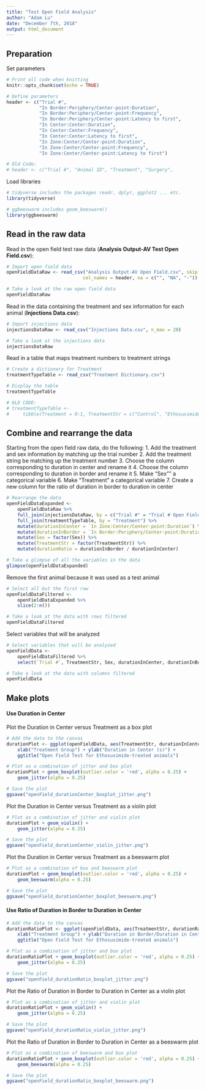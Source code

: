 ---
title: "Test Open Field Analysis"
author: "Adam Lu"
date: "December 7th, 2018"
output: html_document
---

## Preparation

Set parameters

```{r setup, include = FALSE}
# Print all code when knitting
knitr::opts_chunk$set(echo = TRUE)

# Define parameters
header <- c("Trial #", 
            "In Border:Periphery/Center-point:Duration", 
            "In Border:Periphery/Center-point:Frequency", 
            "In Border:Periphery/Center-point:Latency to first", 
            "In Center:Center:Duration", 
            "In Center:Center:Frequency", 
            "In Center:Center:Latency to first", 
            "In Zone:Center/Center-point:Duration", 
            "In Zone:Center/Center-point:Frequency", 
            "In Zone:Center/Center-point:Latency to first") 

# Old Code:
# header <- c("Trial #", "Animal ID", "Treatment", "Surgery", 
```

Load libraries

```{r, message = FALSE}
# tidyverse includes the packages readr, dplyr, ggplot2 ... etc.
library(tidyverse)

# ggbeeswarm includes geom_beeswarm()
library(ggbeeswarm)
```

## Read in the raw data

Read in the open field test raw data (**Analysis Output-AV Test Open Field.csv**):

```{r, message = FALSE}
# Import open field data
openFieldDataRaw <- read_csv("Analysis Output-AV Open Field.csv", skip = 4, 
                            col_names = header, na = c("", "NA", "-"))

# Take a look at the raw open field data
openFieldDataRaw
```

Read in the data containing the treatment and sex information for each animal (**Injections Data.csv**):

```{r, message = FALSE}
# Import injections data
injectionsDataRaw <- read_csv("Injections Data.csv", n_max = 20)

# Take a look at the injections data
injectionsDataRaw
```

Read in a table that maps treatment numbers to treatment strings

```{r, message = FALSE}
# Create a dictionary for Treatment
treatmentTypeTable <- read_csv("Treatment Dictionary.csv")

# Display the table
treatmentTypeTable

# OLD CODE:
# treatmentTypeTable <- 
#     tibble(Treatment = 0:1, TreatmentStr = c("Control", "Ethosuximide"))
```

## Combine and rearrange the data

Starting from the open field raw data, do the following:
    1. Add the treatment and sex information by matching up the trial number
    2. Add the treatment string be matching up the treatment number
    3. Choose the column corresponding to duration in center and rename it
    4. Choose the column corresponding to duration in border and rename it
    5. Make "Sex"" a categorical variable
    6. Make "Treatment" a categorical variable
    7. Create a new column for the ratio of duration in border to duration in center

```{r, message = FALSE}
# Rearrange the data
openFieldDataExpanded <- 
    openFieldDataRaw %>% 
    full_join(injectionsDataRaw, by = c("Trial #" = "Trial # Open Field")) %>% 
    full_join(treatmentTypeTable, by = "Treatment") %>% 
    mutate(durationInCenter = `In Zone:Center/Center-point:Duration`) %>% 
    mutate(durationInBorder = `In Border:Periphery/Center-point:Duration`) %>% 
    mutate(Sex = factor(Sex)) %>% 
    mutate(TreatmentStr = factor(TreatmentStr)) %>% 
    mutate(durationRatio = durationInBorder / durationInCenter)

# Take a glimpse of all the variables in the data 
glimpse(openFieldDataExpanded)
```

Remove the first animal because it was used as a test animal

```{r, message = FALSE}
# Select all but the first row
openFieldDataFiltered <- 
    openFieldDataExpanded %>% 
    slice(2:n())

# Take a look at the data with rows filtered
openFieldDataFiltered
```

Select variables that will be analyzed

``` {r, message = FALSE}
# Select variables that will be analyzed
openFieldData <- 
    openFieldDataFiltered %>% 
    select(`Trial #`, TreatmentStr, Sex, durationInCenter, durationInBorder, durationRatio)

# Take a look at the data with columns filtered
openFieldData
```

## Make plots

#### Use Duration in Center
Plot the Duration in Center versus Treatment as a box plot

``` {r, message = FALSE}
# Add the data to the canvas
durationPlot <- ggplot(openFieldData, aes(TreatmentStr, durationInCenter)) +
    xlab("Treatment Group") + ylab("Duration in Center (s)") +
    ggtitle("Open Field Test for Ethosuximide-treated animals")

# Plot as a combination of jitter and box plot
durationPlot + geom_boxplot(outlier.color = 'red', alpha = 0.25) +
    geom_jitter(alpha = 0.25)

# Save the plot
ggsave("openField_durationCenter_boxplot_jitter.png")
```

Plot the Duration in Center versus Treatment as a violin plot

``` {r, message = FALSE}
# Plot as a combination of jitter and violin plot
durationPlot + geom_violin() +
    geom_jitter(alpha = 0.25)

# Save the plot
ggsave("openField_durationCenter_violin_jitter.png")
```

Plot the Duration in Center versus Treatment as a beeswarm plot

``` {r, message = FALSE}
# Plot as a combination of box and beeswarm plot
durationPlot + geom_boxplot(outlier.color = 'red', alpha = 0.25) +
    geom_beeswarm(alpha = 0.25)

# Save the plot
ggsave("openField_durationCenter_boxplot_beeswarm.png")
```
 
#### Use Ratio of Duration in Border to Duration in Center

``` {r, message = FALSE}
# Add the data to the canvas
durationRatioPlot <- ggplot(openFieldData, aes(TreatmentStr, durationRatio)) +
    xlab("Treatment Group") + ylab("Duration in Border/Duration in Center") +
    ggtitle("Open Field Test for Ethosuximide-treated animals")

# Plot as a combination of jitter and box plot
durationRatioPlot + geom_boxplot(outlier.color = 'red', alpha = 0.25) +
    geom_jitter(alpha = 0.25)

# Save the plot
ggsave("openField_durationRatio_boxplot_jitter.png")
```

Plot the Ratio of Duration in Border to Duration in Center as a violin plot

``` {r, message = FALSE}
# Plot as a combination of jitter and violin plot
durationRatioPlot + geom_violin() +
    geom_jitter(alpha = 0.25)

# Save the plot
ggsave("openField_durationRatio_violin_jitter.png")
```

Plot the Ratio of Duration in Border to Duration in Center as a beeswarm plot

``` {r, message = FALSE}
# Plot as a combination of beeswarm and box plot
durationRatioPlot + geom_boxplot(outlier.color = 'red', alpha = 0.25) +
    geom_beeswarm(alpha = 0.25)

# Save the plot
ggsave("openField_durationRatio_boxplot_beeswarm.png")
```











